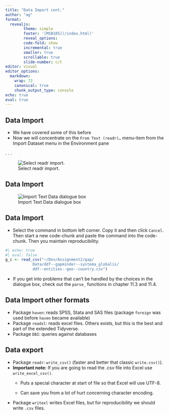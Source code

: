 ```yaml
---
title: "Data Import cont."
author: "ag"
format:
  revealjs:
        theme: simple
        footer: '[MSB105](/index.html)'
        reveal_options:
        code-fold: show
        incremental: true
        smaller: true
        scrollable: true
        slide-number: c/t
editor: visual
editor_options:
  markdown:
    wrap: 72
    canonical: true
    chunk_output_type: console
echo: true
eval: true
---
```


## Data Import

-   We have covered some of this before
-   Now we will concentrate on the `From Text (readr)…` menu-item from
    the Import Dataset menu in the Environment pane

. . .

![Select readr import.](readr-import.png)

## Data Import

![Import Text Data dialogue box](readr-dialog.png)

## Data Import

-   Select the command in bottom left corner. Copy it and then click
    `Cancel`. Then start a new code-chunk and paste the command into the
    code- chunk. Then you maintain reproducibility.

```r
#| echo: true
#| eval: false
g_c <- read_csv("~/Dev/Assignment2/gap/
            Data/ddf--gapminder--systema_globalis/
            ddf--entities--geo--country.csv")
```

-   If you get into problems that can't be handled by the choices in the
    dialogue box, check out the `parse_` functions in chapter 11.3 and
    11.4.

## Data Import other formats

-   Package `haven`: reads SPSS, Stata and SAS files (package `foreign`
    was used before `haven` became available)
-   Package `readxl`: reads excel files. Others exists, but this is the
    best and part of the extended Tidyverse.
-   Package `DBI`: queries against databases

## Data export

-   Package `readr`: `write_csv()` (faster and better that classic
    `write.csv()`).
-   **Important note:** If you are going to read the .csv file into
    Excel use `write_excel_csv()`.
    -   Puts a special character at start of file so that Excel will use
        UTF-8.

    -   Can save you from a lot of hurt concerning character encoding.
-   Package `writexl` writes Excel files, but for reproducibility we
    should write `.csv` files.
